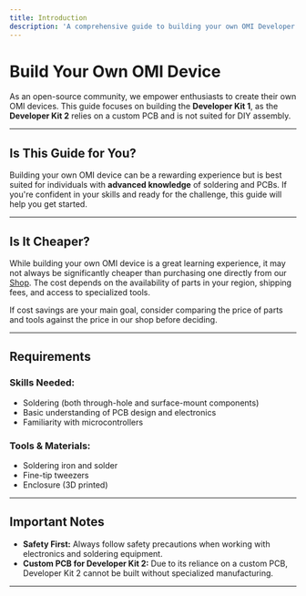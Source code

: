 ```yaml
---
title: Introduction
description: 'A comprehensive guide to building your own OMI Developer Kit 1.'
---
```


# Build Your Own OMI Device  

As an open-source community, we empower enthusiasts to create their own OMI devices. This guide focuses on building the **Developer Kit 1**, as the **Developer Kit 2** relies on a custom PCB and is not suited for DIY assembly.

---

## Is This Guide for You?

Building your own OMI device can be a rewarding experience but is best suited for individuals with **advanced knowledge** of soldering and PCBs. If you're confident in your skills and ready for the challenge, this guide will help you get started.

---

## Is It Cheaper?

While building your own OMI device is a great learning experience, it may not always be significantly cheaper than purchasing one directly from our [Shop](https://omi.me). The cost depends on the availability of parts in your region, shipping fees, and access to specialized tools.

If cost savings are your main goal, consider comparing the price of parts and tools against the price in our shop before deciding.

---

## Requirements

### Skills Needed:
- Soldering (both through-hole and surface-mount components)
- Basic understanding of PCB design and electronics
- Familiarity with microcontrollers

### Tools & Materials:
- Soldering iron and solder
- Fine-tip tweezers
- Enclosure (3D printed)

---

## Important Notes

- **Safety First:** Always follow safety precautions when working with electronics and soldering equipment.
- **Custom PCB for Developer Kit 2:** Due to its reliance on a custom PCB, Developer Kit 2 cannot be built without specialized manufacturing.

---